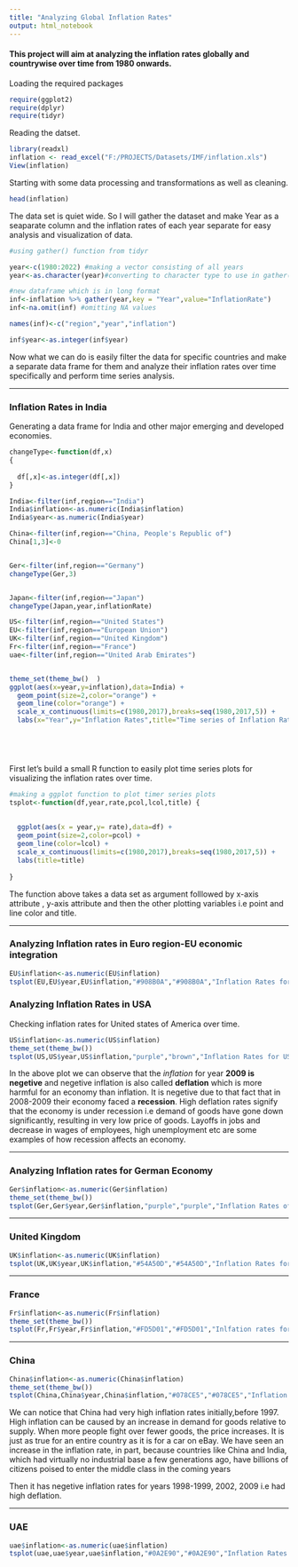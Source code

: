 ```yaml
---
title: "Analyzing Global Inflation Rates"
output: html_notebook
---
```


#### This project will aim at analyzing the inflation rates globally and countrywise over time from 1980 onwards.

Loading the required packages
```r
require(ggplot2)
require(dplyr)
require(tidyr)

```

Reading the datset.

```r
library(readxl)
inflation <- read_excel("F:/PROJECTS/Datasets/IMF/inflation.xls")
View(inflation)


```
Starting with some data processing and transformations as well as cleaning.

```r
head(inflation)

```

The data set is quiet wide. So I will gather the dataset and make Year as a seaparate column and the inflation rates of each year separate for easy analysis and visualization of data.

```r
#using gather() function from tidyr

year<-c(1980:2022) #making a vector consisting of all years
year<-as.character(year)#converting to character type to use in gather()

#new dataframe which is in long format
inf<-inflation %>% gather(year,key = "Year",value="InflationRate")
inf<-na.omit(inf) #omitting NA values

names(inf)<-c("region","year","inflation")

inf$year<-as.integer(inf$year)

```

Now what we can do is easily filter the data for specific countries and make a separate data frame for them and analyze their inflation rates over time specifically and perform time series analysis.

---------------


### Inflation Rates in India

Generating a data frame for India and other major emerging and developed economies.

```r

changeType<-function(df,x) 
{
  
  df[,x]<-as.integer(df[,x])
}

India<-filter(inf,region=="India")
India$inflation<-as.numeric(India$inflation)
India$year<-as.numeric(India$year)

China<-filter(inf,region=="China, People's Republic of")
China[1,3]<-0


Ger<-filter(inf,region=="Germany")
changeType(Ger,3)


Japan<-filter(inf,region=="Japan")
changeType(Japan,year,inflationRate)

US<-filter(inf,region=="United States")
EU<-filter(inf,region=="European Union")
UK<-filter(inf,region=="United Kingdom")
Fr<-filter(inf,region=="France")
uae<-filter(inf,region=="United Arab Emirates")


theme_set(theme_bw()  )
ggplot(aes(x=year,y=inflation),data=India) +
  geom_point(size=2,color="orange") + 
  geom_line(color="orange") +
  scale_x_continuous(limits=c(1980,2017),breaks=seq(1980,2017,5)) +
  labs(x="Year",y="Inflation Rates",title="Time series of Inflation Rates for India")


  



```


First let's build a small R function to easily plot time series plots for visualizing the inflation rates over time. 

```r
#making a ggplot function to plot timer series plots
tsplot<-function(df,year,rate,pcol,lcol,title) {
  
  
  ggplot(aes(x = year,y= rate),data=df) +
  geom_point(size=2,color=pcol) + 
  geom_line(color=lcol) +
  scale_x_continuous(limits=c(1980,2017),breaks=seq(1980,2017,5)) +
  labs(title=title)
    
}

```

The function above takes a data set as argument folllowed by x-axis attribute , y-axis attribute and then the other plotting variables i.e point and line color and title.



------------

### Analyzing Inflation rates in Euro region-EU economic integration

```r
EU$inflation<-as.numeric(EU$inflation)
tsplot(EU,EU$year,EU$inflation,"#908B0A","#908B0A","Inflation Rates for EU region")


```



### Analyzing Inflation Rates in USA

Checking inflation rates for United states of America over time.


```r

US$inflation<-as.numeric(US$inflation)
theme_set(theme_bw())
tsplot(US,US$year,US$inflation,"purple","brown","Inflation Rates for USA over time")

```
In the above plot we can observe that the *inflation* for year __2009 is negetive__ and negetive inflation is also called __deflation__ which is more harmful for an economy than inflation. It is negetive due to that fact that in 2008-2009 their economy faced a __recession__. High deflation rates signify that the economy is under recession i.e demand of goods have gone down significantly, resulting in very low price of goods. Layoffs in jobs and decrease in wages of employees, high unemployment etc are some examples of how recession affects an economy.


--------------------

### Analyzing Inflation rates for German Economy

```r
Ger$inflation<-as.numeric(Ger$inflation)
theme_set(theme_bw())
tsplot(Ger,Ger$year,Ger$inflation,"purple","purple","Inflation Rates of Germany")

```

-----------------

### United Kingdom

```r
UK$inflation<-as.numeric(UK$inflation)
tsplot(UK,UK$year,UK$inflation,"#54A50D","#54A50D","Inflation Rates for United Kingdom")

```


-----------

### France


```r
Fr$inflation<-as.numeric(Fr$inflation)
theme_set(theme_bw())
tsplot(Fr,Fr$year,Fr$inflation,"#FD5D01","#FD5D01","Inlfation rates for France")

```



----------------


### China


```r
China$inflation<-as.numeric(China$inflation)
theme_set(theme_bw())
tsplot(China,China$year,China$inflation,"#078CE5","#078CE5","Inflation Rates for China")

```
We can notice that China had very high inflation rates initially,before 1997. High inflation can be caused by an increase in demand for goods relative to supply. When more people fight over fewer goods, the price increases. It is just as true for an entire country as it is for a car on eBay. We have seen an increase in the inflation rate, in part, because countries like China and India, which had virtually no industrial base a few generations ago, have billions of citizens poised to enter the middle class in the coming years

Then it has negetive inflation rates for years 1998-1999, 2002, 2009 i.e had high deflation.


-------------

### UAE

```r
uae$inflation<-as.numeric(uae$inflation)
tsplot(uae,uae$year,uae$inflation,"#0A2E90","#0A2E90","Inflation Rates for UAE")


```


